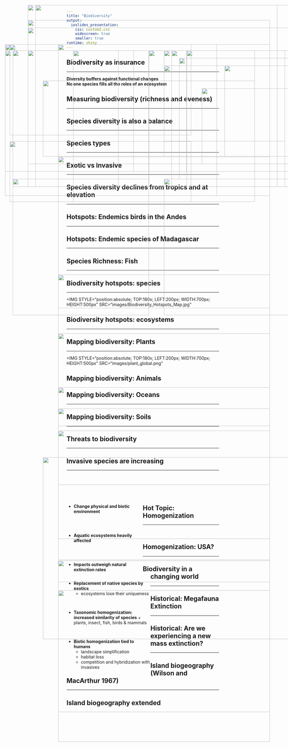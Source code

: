 ```yaml
---
title: "Biodiversity"
output: 
  ioslides_presentation:
    css: custom2.css
    widescreen: true
    smaller: true
runtime: shiny
---
```


## 

<IMG STYLE="position:absolute; TOP:100px; LEFT:100px; WIDTH:800px; HEIGHT:500px" SRC="images/components.jpg">

## 
<IMG STYLE="position:absolute; TOP:50px; LEFT:100px; WIDTH:900px; HEIGHT:600px" SRC="images/diversity_role.jpg.">

## Biodiversity as insurance
<hr>


<div class="item-absolute">**Diversity buffers against functional changes**</div>
</div>


<div class="item-absolute2">**No one species fills all the roles of an ecosystem**</div>

<IMG STYLE="position:absolute; TOP:300px; LEFT:150px; WIDTH:700px; HEIGHT:250px" SRC="images/redund.jpg">

## Measuring biodiversity (richness and eveness)
<hr>
  
<!-- <IMG STYLE="position:absolute; TOP:180px; LEFT:50px; WIDTH:500px; HEIGHT:500px" SRC="images/diverse_eco.jpg"> -->

<IMG STYLE="position:absolute; TOP:180px; LEFT:40px; WIDTH:600px; HEIGHT:300px" SRC="images/diversity_example.jpeg">

<IMG STYLE="position:absolute; TOP:500px; LEFT:40px; WIDTH:600px; HEIGHT:200px" SRC="images/simpson-index.jpeg">

<IMG STYLE="position:absolute; TOP:325px; LEFT:675px; WIDTH:350px; HEIGHT:250px" SRC="images/simpsons_ex.png">

## Species diversity is also a balance
<hr>

<IMG STYLE="position:absolute; TOP:200px; LEFT:50px; WIDTH:400px; HEIGHT:400px" SRC="images/amazon_new.jpg">

<IMG STYLE="position:absolute; TOP:200px; LEFT:500px; WIDTH:600px; HEIGHT:400px" SRC="images/extinction4.jpg">

## Species types
<hr>

<IMG STYLE="position:absolute; TOP:180x; LEFT:200px; WIDTH:700px; HEIGHT:500px" SRC="images/australia_species.jpg">

## Exotic vs Invasive
<hr>

<IMG STYLE="position:absolute; TOP:250x; LEFT:50px; WIDTH:450px; HEIGHT:450px" SRC="images/exotic.jpg">

<IMG STYLE="position:absolute; TOP:250x; LEFT:550px; WIDTH:450px; HEIGHT:450px" SRC="images/ninja_turtles.jpg">

## Species diversity declines from tropics and at elevation
<hr>

<IMG STYLE="position:absolute; TOP:180px; LEFT:200px; WIDTH:700px; HEIGHT:500px" SRC="images/biomes2.png">

## Hotspots: Endemics birds in the Andes
<hr>

<IMG STYLE="position:absolute; TOP:200px; LEFT:100px; WIDTH:300px; HEIGHT:450px" SRC="images/andes2.jpg">

<IMG STYLE="position:absolute; TOP:200px; LEFT:500px; WIDTH:450px; HEIGHT:450px" SRC="images/endemic_birds.jpg">

## Hotspots: Endemic species of Madagascar
<hr>

<IMG STYLE="position:absolute; TOP:180px; LEFT:25px; WIDTH:700px; HEIGHT:500px" SRC="images/madagascar.png">

<IMG STYLE="position:absolute; TOP:250px; LEFT:750px; WIDTH:300px; HEIGHT:300px" SRC="images/madagascar2.jpg">

## Species Richness: Fish
<hr>

<IMG STYLE="position:absolute; TOP:180x; LEFT:200px; WIDTH:700px; HEIGHT:500px" SRC="images/fish_endemics.jpg">

## Biodiversity hotspots: species
<hr>

<IMG STYLE="position:absolute; TOP:180x; LEFT:200px; WIDTH:700px; HEIGHT:500px" SRC="images/Biodiversity_Hotspots_Map.jpg"

## Biodiversity hotspots: ecosystems
<hr>
<IMG STYLE="position:absolute; TOP:180x; LEFT:200px; WIDTH:700px; HEIGHT:500px" SRC="images/ecoregions.jpg">

## Mapping biodiversity: Plants
<hr>

<IMG STYLE="position:absolute; TOP:180x; LEFT:200px; WIDTH:700px; HEIGHT:500px" SRC="images/plant_global.png"

## Mapping biodiversity: Animals

<IMG STYLE="position:absolute; TOP:180x; LEFT:200px; WIDTH:700px; HEIGHT:500px" SRC="images/animals_biodiverse.jpg">

## Mapping biodiversity: Oceans
<hr>

<IMG STYLE="position:absolute; TOP:180x; LEFT:200px; WIDTH:700px; HEIGHT:500px" SRC="images/ocean_richness.jpg">

## Mapping biodiversity: Soils
<hr>

<IMG STYLE="position:absolute; TOP:180x; LEFT:200px; WIDTH:700px; HEIGHT:500px" SRC="images/soil_biodiversity.jpg">

## Threats to biodiversity
<hr>

<IMG STYLE="position:absolute; TOP:200px; LEFT:50px; WIDTH:450px; HEIGHT:450px" SRC="images/biodiversity_threats.jpg">

<IMG STYLE="position:absolute; TOP:200px; LEFT:625px; WIDTH:400px; HEIGHT:450px" SRC="images/crops.gif">

## 
<IMG STYLE="position:absolute; TOP:25x; LEFT:150px; WIDTH:900px; HEIGHT:600px" SRC="images/ecoregion_status.jpg">

## Invasive species are increasing
<hr>
<br/>
<br/>
<br/>
<br/>

<div style="float: left; width: 50%;">

* **Change physical and biotic environment**

<br/>
<br/>

* **Aquatic ecosystems heavily affected**

<br/>
<br/>

* **Impacts outweigh natural extinction rates**
 </div>

<IMG STYLE="position:absolute; TOP:250px; LEFT:550px; WIDTH:500px; HEIGHT:300px" SRC="images/invasives2.png">

##

<IMG STYLE="position:absolute; TOP:125px; LEFT:100px; WIDTH:900px; HEIGHT:450px" SRC="images/species_ship.jpg">

## Hot Topic: Homogenization
<hr>
<br/>

<div style="float: left; width: 55%;">

* **Replacement of native species by exotics**
    + ecosystems lose their uniqueness 

<br/>

* **Taxonomic homogenization: increased similarity of species** 
      + plants, insect, fish, birds & mammals

<br/>

* **Biotic homogenization tied to humans**
    + landscape simplification
    + habitat loss
    + competition and hybridization with invasives

</div>

<IMG STYLE="position:absolute; TOP:225px; LEFT:600px; WIDTH:400px; HEIGHT:400px" SRC="images/blender.jpg">

## Homogenization: USA?
<hr>
<IMG STYLE="position:absolute; TOP:180x; LEFT:200px; WIDTH:700px; HEIGHT:500px" SRC="images/usa_diverse.png">

## Biodiversity in a changing world
<hr>

<IMG STYLE="position:absolute; TOP:180x; LEFT:200px; WIDTH:700px; HEIGHT:500px" SRC="images/biodiversity_redistribution.jpg">

## Historical: Megafauna Extinction
<hr>


<IMG STYLE="position:absolute; TOP:200px; LEFT:25px; WIDTH:600px; HEIGHT:400px" SRC="images/lostmega.jpeg">

<IMG STYLE="position:absolute; TOP:200px; LEFT:550px; WIDTH:400px; HEIGHT:300px" SRC="images/cows.png">

## Historical: Are we experiencing a new mass extinction?
<hr>

<IMG STYLE="position:absolute; TOP:200px; LEFT:250px; WIDTH:600px; HEIGHT:500px" SRC="images/extinction2.png"> 

##
<IMG STYLE="position:absolute; TOP:50px; LEFT:125px; WIDTH:800px; HEIGHT:600px" SRC="images/extinction3.jpg">

##
<IMG STYLE="position:absolute; TOP:50px; LEFT:125px; WIDTH:800px; HEIGHT:600px" SRC="images/extinction1.png">


## Island biogeography (Wilson and MacArthur 1967)
<hr>

<IMG STYLE="position:absolute; TOP:180px; LEFT:200px; WIDTH:700px; HEIGHT:500px" SRC="images/island_biogeo.jpg">

## Island biogeography extended
<hr>

<IMG STYLE="position:absolute; TOP:200px; LEFT:50px; WIDTH:450px; HEIGHT:450px" SRC="images/islands.png">

<IMG STYLE="position:absolute; TOP:200px; LEFT:575px; WIDTH:450px; HEIGHT:450px" SRC="images/kipuka1.jpg">